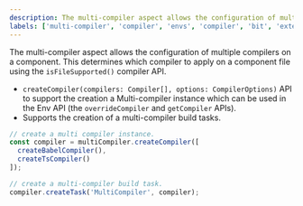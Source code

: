 ```yaml
---
description: The multi-compiler aspect allows the configuration of multiple compilers on a component
labels: ['multi-compiler', 'compiler', 'envs', 'compiler', 'bit', 'extension', 'aspect']
---
```


The multi-compiler aspect allows the configuration of multiple compilers on a component. This determines which compiler to apply on a component file using the `isFileSupported()` compiler API.

- `createCompiler(compilers: Compiler[], options: CompilerOptions)` API to support the creation a Multi-compiler instance which can be used in the Env API (the `overrideCompiler` and `getCompiler` APIs). 
- Supports the creation of a multi-compiler build tasks.

```ts
// create a multi compiler instance.
const compiler = multiCompiler.createCompiler([
  createBabelCompiler(), 
  createTsCompiler()
]);

// create a multi-compiler build task.
compiler.createTask('MultiCompiler', compiler);
```
